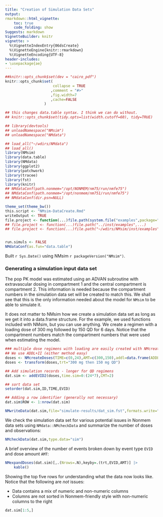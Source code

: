 ```yaml
---
title: "Creation of Simulation Data Sets"
output:
rmarkdown::html_vignette:
    toc: true
    code_folding: show
Suggests: markdown
VignetteBuilder: knitr
vignette: >
  %\VignetteIndexEntry{06dsCreate}
  %\VignetteEngine{knitr::rmarkdown}
  %\VignetteEncoding{UTF-8}
header-includes:
- \usepackage{ae}
---
```


```r
##knitr::opts_chunk$set(dev = "cairo_pdf")
knitr::opts_chunk$set(
                      collapse = TRUE
                     ,comment = "#>"
                     ,fig.width=7
                     ,cache=FALSE
                  )

## this changes data.table syntax. I think we can do without.
## knitr::opts_chunk$set(tidy.opts=list(width.cutoff=60), tidy=TRUE)
```

```r
## library(devtools)
## unloadNamespace("NMsim")
## unloadNamespace("NMdata")

## load_all("~/wdirs/NMdata")
## load_all()
library(NMsim)
library(data.table)
library(NMdata)
library(ggplot2)
library(patchwork)
library(tracee)
library(fst)
library(knitr)
## NMdataConf(path.nonmem="/opt/NONMEM/nm75/run/nmfe75")
## NMdataConf(path.nonmem="/opt/nonmem/nm751/run/nmfe75")
## NMdataConf(dir.psn=NULL)

theme_set(theme_bw())
this.script <- "NMsim-DataCreate.Rmd"
writeOutput <- TRUE
file.project <- function(...)file.path(system.file("examples",package="NMsim"),...)
## file.project <- function(...)file.path("../inst/examples",...)
## file.project <- function(...)file.path("~/wdirs/NMsim/inst/examples",...)


run.simuls <- FALSE
NMdataConf(as.fun="data.table")
```

Built `r Sys.Date()` using NMsim `r packageVersion("NMsim")`.



### Generating a simulation input data set
The pop PK model was estimated using an ADVAN subroutine with
extravascular dosing in compartment 1 and the central compartment is
compartment 2. This information is needed because the compartment
numbers in the simulation data set will be created to match this. We
shall see that this is the only information needed about the model for
`NMsim` to be able to simulate it.

It does not matter to NMsim how we create a simulation data set as
long as we get it into a data.frame structure. For the example, we used functions
included with NMsim, but you can use anything. We
create a regimen with a loading dose of 300 mg followed by 150 QD for
6 days. Notice that the compartment numbers match the compartment
numbers that were used when estimating the model.

```r
### multiple dose regimens with loading are easily created with NMcreateDoses too
## We use ADDL+II (either method easy)
doses <- NMcreateDoses(TIME=c(0,24),AMT=c(300,150),addl=data.frame(ADDL=c(0,5),II=c(0,24)),CMT=1)
doses <- transform(doses,trt="300 mg then 150 mg QD")

## Add simulation records - longer for QD regimens
dat.sim <- addEVID2(doses,time.sim=0:(24*7),CMT=2)

## sort data set 
setorder(dat.sim,ID,TIME,EVID)

## Adding a row identifier (generally not necessary)
dat.sim$ROW <- 1:nrow(dat.sim)
```
```r
NMwriteData(dat.sim,file="simulate-results/dat_sim.fst",formats.write="fst",genText=FALSE)
```

We check the simulation data set for various potential issues in
Nonmem data sets using `NMdata::NMcheckData` and summarize the number
of doses and observations:

```r
NMcheckData(dat.sim,type.data="sim")
```

A brief overview of the number of events broken down by event type `EVID` and dose amount `AMT`:

```r
NMexpandDoses(dat.sim)[,.(Nrows=.N),keyby=.(trt,EVID,AMT)] |>
    kable()
```

Showing the top five rows for understanding what the data now looks like. Notice that the following are _not_ issues:

- Data contains a mix of numeric and non-numeric columns
- Columns are not sorted in Nonmem-friendly style with non-numeric columns to the right


```r
dat.sim[1:5,]
```
